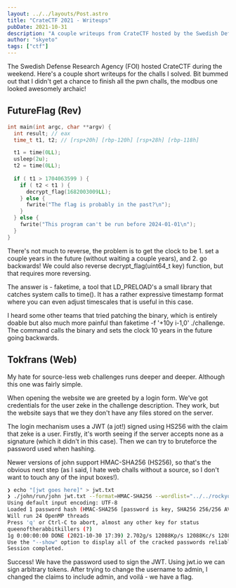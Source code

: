 ```yaml
---
layout: ../../layouts/Post.astro
title: "CrateCTF 2021 - Writeups"
pubDate: 2021-10-31
description: "A couple writeups from CrateCTF hosted by the Swedish Defence Research Agency (FOI)"
author: "skyeto"
tags: ["ctf"]
---
```


The Swedish Defense Research Agency (FOI) hosted CrateCTF during the weekend. Here's a couple short writeups for the challs I solved. Bit bummed out that I didn't get a chance to finish all the pwn challs, the modbus one looked awesomely archaic!


## FutureFlag (Rev)

```c
int main(int argc, char **argv) {
  int result; // eax
  time_t t1, t2; // [rsp+20h] [rbp-120h] [rsp+28h] [rbp-118h]

  t1 = time(0LL);
  usleep(2u);
  t2 = time(0LL);
  
  if ( t1 > 1704063599 ) {
    if ( t2 < t1 ) {
      decrypt_flag(1682003009LL);
    } else {
      fwrite("The flag is probably in the past?\n");
    }
  } else {
    fwrite("This program can't be run before 2024-01-01\n");
  }
}
```

There's not much to reverse, the problem is to get the clock to be 1. set a couple years in the future (without waiting a couple years), and 2. go backwards! We could also reverse decrypt_flag(uint64_t key) function, but that requires more reversing.

The answer is - faketime, a tool that LD_PRELOAD's a small library that catches system calls to time(). It has a rather expressive timestamp format where you can even adjust timescales that is useful in this case.

I heard some other teams that tried patching the binary, which is entirely doable but also much more painful than faketime -f '+10y i-1,0' ./challenge. The command calls the binary and sets the clock 10 years in the future going backwards.


## Tokfrans (Web)

My hate for source-less web challenges runs deeper and deeper. Although this one was fairly simple. 

When opening the website we are greeted by a login form. We've got credentials for the user zeke in the challenge description. They work, but the website says that we they don't have any files stored on the server.

The login mechanism uses a JWT (a jot!) signed using HS256 with the claim that zeke is a user. Firstly, it's worth seeing if the server accepts none as a signature (which it didn't in this case). Then we can try to bruteforce the password used when hashing.

Newer versions of john support HMAC-SHA256 (HS256), so that's the obvious next step (as I said, I hate web challs without a source, so I don't want to touch any of the input boxes!). 

```bash
❯ echo "[jwt goes here]" > jwt.txt
❯ ./john/run/john jwt.txt --format=HMAC-SHA256 --wordlist="../../rockyou.txt"
Using default input encoding: UTF-8
Loaded 1 password hash (HMAC-SHA256 [password is key, SHA256 256/256 AVX2 8x])
Will run 24 OpenMP threads
Press 'q' or Ctrl-C to abort, almost any other key for status
queenoftherabbitkillers (?)
1g 0:00:00:00 DONE (2021-10-30 17:39) 2.702g/s 12088Kp/s 12088Kc/s 12088KC/s raahauge..pwolivo
Use the "--show" option to display all of the cracked passwords reliably
Session completed.
```

Success! We have the password used to sign the JWT. Using jwt.io we can sign arbitrary tokens. After trying to change the username to admin, I changed the claims to include admin, and voilá - we have a flag.

